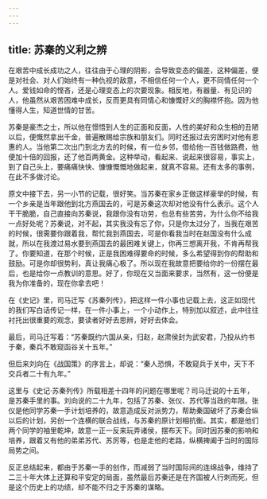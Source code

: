 ```yaml
---
---
---
```

title: 苏秦的义利之辨
---




在艰苦中成长成功之人，往往由于心理的阴影，会导致变态的偏差，这种偏差，便是对社会、对人们始终有一种仇视的敌意，不相信任何一个人，更不同情任何一个人。爱钱如命的悭吝，还是心理变态上的次要现象。相反地，有器量、有见识的人，他虽然从艰苦困难中成长，反而更具有同情心和慷慨好义的胸襟怀抱。因为他懂得人生，知道世情的甘苦。

苏秦是豪杰之士，所以他在憬悟到人生的正面和反面，人性的美好和众生相的丑陋以后，便慨然拿出千金，普遍散赐给宗族和朋友们。同时还报过去穷困时对他有恩惠的人。当他第二次出门到北方去的时候，有一位乡邻，借给他一百钱做路费，他便加十倍的回报，还了他百两黄金。这种举动，看起来、说起来很容易，事实上，到了自己头上，要痛痛快快、慷慷慨慨地做起来，就真不容易。还有太多的事例，在此不多做讨论。

原文中接下去，另一小节的记载，很好笑。当苏秦在家乡正做这样豪举的时候，有一个乡亲是当年跟他到北方燕国去的，可是苏秦这次却对他没有什么表示。这个人干干脆脆，自己直接向苏秦说，我跟你没有功劳，也总有些苦劳，为什么你不给我一点好处呢？苏秦说，对不起，其实我没有忘了你，只是你太过分了，当我在艰苦的时候，很需要你跟着我，帮忙我到燕国去，可是你看我当时在赵国没有什么成就，所以在我渡过易水要到燕国去的最困难关键上，你再三想离开我，不肯再帮我了。你要知道，在那个时候，正是我困难得要命的时候，多么希望得到你的帮助和鼓励。可是你却很势利，真让我痛心极了。所以现在我故意把要给你的一份摆在最后，也是给你一点教训的意思。好了，你现在又当面来要求，当然有，这一份便是我为你准备的，现在你拿去吧！

在《史记》里，司马迁写《苏秦列传》，把这样一件小事也记载上去，这正如现代的我们写白话传记一样，在一件小事上，一个小动作上，特别加以叙述，此中往往衬托出很重要的观念，要读者好好去思辨，好好去体会。

最后，司马迁写着：“苏秦既约六国从亲，归赵，赵肃侯封为武安君，乃投从约书于秦，秦兵不敢窥函谷关十五年。”

但后来刘向在《战国策》的序言上，却说：“秦人恐惧，不敢窥兵于关中，天下不交兵者二十有九年。”

这里与《史记·苏秦列传》所载相差十四年的问题在哪里呢？司马迁说的十五年，是苏秦手里的事。刘向说的二十九年，包括了苏秦、张仪、苏代等当政的年限。张仪是他同学苏秦一手计划培养的，故意造成反对派势力，帮助秦国破坏了苏秦合纵以后的计划，另创一个连横的联合战线，与苏秦的原计划相抗衡。其实，都是他们两个同学的袖里乾坤，故意一正一反来玩弄诸侯，摆布天下。同时因苏秦的影响和培养，跟着又有他的弟弟苏代、苏厉等，也是走他的老路，纵横捭阖于当时的国际局势之间。

反正总结起来，都由于苏秦一手的创作，而减弱了当时国际间的连绵战争，维持了二三十年大体上还算和平安定的局面，虽然最后苏秦还是在齐国被人行刺而死，但是这个历史上的功绩，却不能不归之于苏秦的谋略。